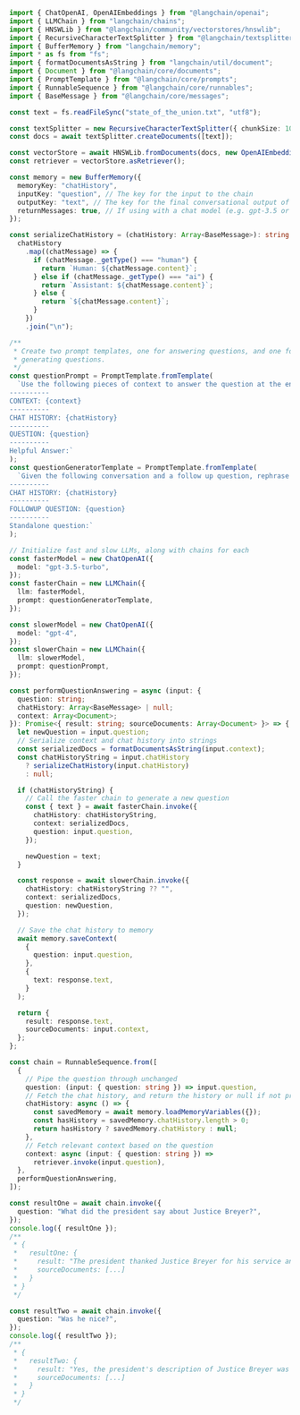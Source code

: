 ```typescript
import { ChatOpenAI, OpenAIEmbeddings } from "@langchain/openai";
import { LLMChain } from "langchain/chains";
import { HNSWLib } from "@langchain/community/vectorstores/hnswlib";
import { RecursiveCharacterTextSplitter } from "@langchain/textsplitters";
import { BufferMemory } from "langchain/memory";
import * as fs from "fs";
import { formatDocumentsAsString } from "langchain/util/document";
import { Document } from "@langchain/core/documents";
import { PromptTemplate } from "@langchain/core/prompts";
import { RunnableSequence } from "@langchain/core/runnables";
import { BaseMessage } from "@langchain/core/messages";

const text = fs.readFileSync("state_of_the_union.txt", "utf8");

const textSplitter = new RecursiveCharacterTextSplitter({ chunkSize: 1000 });
const docs = await textSplitter.createDocuments([text]);

const vectorStore = await HNSWLib.fromDocuments(docs, new OpenAIEmbeddings());
const retriever = vectorStore.asRetriever();

const memory = new BufferMemory({
  memoryKey: "chatHistory",
  inputKey: "question", // The key for the input to the chain
  outputKey: "text", // The key for the final conversational output of the chain
  returnMessages: true, // If using with a chat model (e.g. gpt-3.5 or gpt-4)
});

const serializeChatHistory = (chatHistory: Array<BaseMessage>): string =>
  chatHistory
    .map((chatMessage) => {
      if (chatMessage._getType() === "human") {
        return `Human: ${chatMessage.content}`;
      } else if (chatMessage._getType() === "ai") {
        return `Assistant: ${chatMessage.content}`;
      } else {
        return `${chatMessage.content}`;
      }
    })
    .join("\n");

/**
 * Create two prompt templates, one for answering questions, and one for
 * generating questions.
 */
const questionPrompt = PromptTemplate.fromTemplate(
  `Use the following pieces of context to answer the question at the end. If you don't know the answer, just say that you don't know, don't try to make up an answer.
----------
CONTEXT: {context}
----------
CHAT HISTORY: {chatHistory}
----------
QUESTION: {question}
----------
Helpful Answer:`
);
const questionGeneratorTemplate = PromptTemplate.fromTemplate(
  `Given the following conversation and a follow up question, rephrase the follow up question to be a standalone question.
----------
CHAT HISTORY: {chatHistory}
----------
FOLLOWUP QUESTION: {question}
----------
Standalone question:`
);

// Initialize fast and slow LLMs, along with chains for each
const fasterModel = new ChatOpenAI({
  model: "gpt-3.5-turbo",
});
const fasterChain = new LLMChain({
  llm: fasterModel,
  prompt: questionGeneratorTemplate,
});

const slowerModel = new ChatOpenAI({
  model: "gpt-4",
});
const slowerChain = new LLMChain({
  llm: slowerModel,
  prompt: questionPrompt,
});

const performQuestionAnswering = async (input: {
  question: string;
  chatHistory: Array<BaseMessage> | null;
  context: Array<Document>;
}): Promise<{ result: string; sourceDocuments: Array<Document> }> => {
  let newQuestion = input.question;
  // Serialize context and chat history into strings
  const serializedDocs = formatDocumentsAsString(input.context);
  const chatHistoryString = input.chatHistory
    ? serializeChatHistory(input.chatHistory)
    : null;

  if (chatHistoryString) {
    // Call the faster chain to generate a new question
    const { text } = await fasterChain.invoke({
      chatHistory: chatHistoryString,
      context: serializedDocs,
      question: input.question,
    });

    newQuestion = text;
  }

  const response = await slowerChain.invoke({
    chatHistory: chatHistoryString ?? "",
    context: serializedDocs,
    question: newQuestion,
  });

  // Save the chat history to memory
  await memory.saveContext(
    {
      question: input.question,
    },
    {
      text: response.text,
    }
  );

  return {
    result: response.text,
    sourceDocuments: input.context,
  };
};

const chain = RunnableSequence.from([
  {
    // Pipe the question through unchanged
    question: (input: { question: string }) => input.question,
    // Fetch the chat history, and return the history or null if not present
    chatHistory: async () => {
      const savedMemory = await memory.loadMemoryVariables({});
      const hasHistory = savedMemory.chatHistory.length > 0;
      return hasHistory ? savedMemory.chatHistory : null;
    },
    // Fetch relevant context based on the question
    context: async (input: { question: string }) =>
      retriever.invoke(input.question),
  },
  performQuestionAnswering,
]);

const resultOne = await chain.invoke({
  question: "What did the president say about Justice Breyer?",
});
console.log({ resultOne });
/**
 * {
 *   resultOne: {
 *     result: "The president thanked Justice Breyer for his service and described him as an Army veteran, Constitutional scholar, and retiring Justice of the United States Supreme Court.",
 *     sourceDocuments: [...]
 *   }
 * }
 */

const resultTwo = await chain.invoke({
  question: "Was he nice?",
});
console.log({ resultTwo });
/**
 * {
 *   resultTwo: {
 *     result: "Yes, the president's description of Justice Breyer was positive."
 *     sourceDocuments: [...]
 *   }
 * }
 */
```